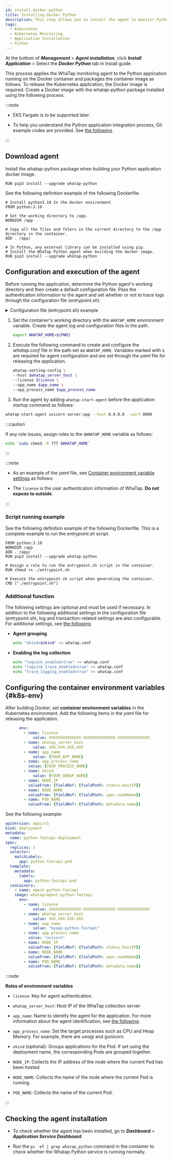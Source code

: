 ```yaml
---
id: install-docker-python
title: Installing Docker Python
description: This step allows you to install the agent to monitor Python applications in the container.
tags:
  - Kubernetes
  - Kubernetes Monitoring
  - Application Installation
  - Python
---
```



At the bottom of **_Management_** > **_Agent installation_**, click **_Install Application_** > Select the **_Docker Python_** tab in Install guide.

This process applies the WhaTap monitoring agent to the Python application running on the Docker container and packages the container image as follows. To release the Kubernetes application, the Docker image is required. Create a Docker image with the whatap-python package installed using the following process.

:::note 

-   EKS Fargate is to be supported later. 

-   To help you understand the Python application integration process, Git example codes are provided. See [the following](https://github.com/whatap/kuber-apm-boilerplate/tree/main/python/fastapi).

:::

## Download agent

Install the whatap-python package when building your Python application docker image.

```docker
RUN pip3 install --upgrade whatap-python
```

See the following definition example of the following Dockerfile. 

```docker title='python ver 3.10'
# Install python3.10 In the Docker environment.
FROM python:3.10

# Set the working directory to /app.
WORKDIR /app

# Copy all the files and folers in the current directory to the /app directory in the container.
ADD . /app/

# In Python, any external library can be installed using pip. 
# Install the WhaTap Python agent when building the docker image.
RUN pip3 install --upgrade whatap-python
```

## Configuration and execution of the agent

Before running the application, determine the Python agent's working directory and then create a default configuration file. Pass the authentication information to the agent and set whether or not to trace logs through the configuration file (_entrypoint.sh_).

<details>
<summary>Configuration file (entrypoint.sh) example</summary>

```bash title='entrypoint.sh'
#!/bin/bash

# Set the working directory of the container to the WhaTap path. The agent logs and configuration file are generated in the path.
export WHATAP_HOME=${PWD}

# If any permission error occurs, remove the following comment.
#chmod -R 777 $WHATAP_HOME

# The following lists the settings required for agent configuration. Configure them through the yaml file for release of applications.
whatap-setting-config \
--host $whatap_server_host \
--license $license \
--app_name $app_name \
--app_process_name $app_process_name

# The following comments are additionally configured for agent grouping and activation of log collection. Use them if necessary.

# Agent grouping
#echo "okind=$okind" >> whatap.conf

# Activation of log collection
#echo "logsink_enabled=true" >> whatap.conf
#echo "logsink_trace_enabled=true" >> whatap.conf
#echo "trace_logging_enabled=true" >> whatap.conf


# Add whatap-start-agent before the application startup command to run the agent. 
whatap-start-agent uvicorn server:app --host 0.0.0.0 --port 8000
```

</details>

1.  Set the container's working directory with the `WHATAP_HOME` environment variable. Create the agent log and configuration files in the path. 

    ```bash
    export WHATAP_HOME=${PWD}
    ```

2.  Execute the following command to create and configure the _whatap.conf_ file in the path set as `WHATAP_HOME`. Variables marked with `$` are required for agent configuration and are set through the _yaml_ file for releasing the application.

    ```bash
    whatap-setting-config \
    --host $whatap_server_host \
    --license $license \
    --app_name $app_name \
    --app_process_name $app_process_name
    ```

3.  Run the agent by adding `whatap-start-agent` before the application startup command as follows: 

```bash
whatap-start-agent uvicorn server:app --host 0.0.0.0 --port 8000
```

:::caution

If any role issues, assign roles to the `$WHATAP_HOME` variable as follows:

```bash
echo `sudo chmod -R 777 $WHATAP_HOME`
```

:::

:::note 

-   As an example of the _yaml_ file, see [Container environment variable settings](#k8s-env) as follows:

-   The `license` is the user authentication information of WhaTap. **Do not expose to outside**.

:::

### Script running example

See the following definition example of the following Dockerfile. This is a complete example to run the _entrypoint.sh_ script.

```docker
FROM python:3.10
WORKDIR /app
ADD . /app/
RUN pip3 install --upgrade whatap-python 

# Assign a role to run the entrypoint.sh script in the container.
RUN chmod +x ./entrypoint.sh

# Execute the entrypoint.sh script when generating the container.
CMD ["./entrypoint.sh"]
```

### Additional function

The following settings are optional and must be used if necessary. In addition to the following additional settings in the configuration file (_entrypoint.sh_), log and transaction-related settings are also configurable. For additional settings, see [the following](https://docs.whatap.io/python/set-agent). 

-   **Agent grouping** 

    ```bash
    echo "okind=$okind" >> whatap.conf
    ```

-   **Enabling the log collection** 

    ```bash
    echo "logsink_enabled=true" >> whatap.conf
    echo "logsink_trace_enabled=true" >> whatap.conf
    echo "trace_logging_enabled=true" >> whatap.conf
    ```

## Configuring the container environment variables {#k8s-env}

After building Docker, set **container environment variables** in the Kubernetes environment. Add the following items in the _yaml_ file for releasing the application. 

```yaml
	  env:
		- name: license
			value: XXXXXXXXXXXXXX-XXXXXXXXXXXXXX-XXXXXXXXXXXXXX
		- name: whatap_server_host
			value: XXX.XXX.XXX.XXX
		- name: app_name
			value: {YOUR_APP_NAME}
		- name: app_process_name
		  value: {YOUR_PROCESS_NAME}
		- name: okind
			value: {YOUR_GROUP_NAME}
		- name: NODE_IP
		  valueFrom: {fieldRef: {fieldPath: status.hostIP}}
		- name: NODE_NAME
		  valueFrom: {fieldRef: {fieldPath: spec.nodeName}}
		- name: POD_NAME
		  valueFrom: {fieldRef: {fieldPath: metadata.name}}
```

See the following example: 

```yaml
apiVersion: apps/v1
kind: Deployment
metadata:
  name: python-fastapi-deployment
spec:
  replicas: 3
  selector:
    matchLabels:
      app: python-fastapi-pod
  template:
    metadata:
      labels:
        app: python-fastapi-pod
  containers:
	- name: agent-python-fastapi
    image: whatap/agent-python-fastapi
	  env:
		- name: license
			value: XXXXXXXXXXXXXX-XXXXXXXXXXXXXX-XXXXXXXXXXXXXX
		- name: whatap_server_host
			value: XXX.XXX.XXX.XXX
		- name: app_name
			value: "myapp-python-fastapi"
		- name: app_process_name
		  value: "uvicorn"
		- name: NODE_IP
		  valueFrom: {fieldRef: {fieldPath: status.hostIP}}
		- name: NODE_NAME
		  valueFrom: {fieldRef: {fieldPath: spec.nodeName}}
		- name: POD_NAME
		  valueFrom: {fieldRef: {fieldPath: metadata.name}}
```

:::note

**Roles of environment variables**

-   `license`: Key for agent authentication.

-   `whatap_server_host`: Host IP of the WhaTap collection server

-   `app_name`: Name to identify the agent for the application. For more information about the agent identification, see [the following](https://docs.whatap.io/python/agent-name).

-   `app_process_name`: Set the target processes such as CPU and Heap Memory. For example, there are uwsgi and gunicorn.

-   `okind` (optional): Groups applications for the Pod. If set using the deployment name, the corresponding Pods are grouped together.

-   `NODE_IP`: Collects the IP address of the node where the current Pod has been hosted.

-   `NODE_NAME`: Collects the name of the node where the current Pod is running.

-   `POD_NAME`: Collects the name of the current Pod.

:::

## Checking the agent installation

-   To check whether the agent has been installed, go to **_Dashboard_** > **_Application Service Dashboard_**.

-   Run the `ps -ef | grep whatap_python` command in the container to check whether the Whatap Python service is running normally. 
